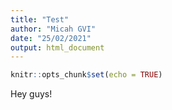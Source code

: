 ```yaml
---
title: "Test"
author: "Micah GVI"
date: "25/02/2021"
output: html_document
---
```


```r
knitr::opts_chunk$set(echo = TRUE)
```

Hey guys!